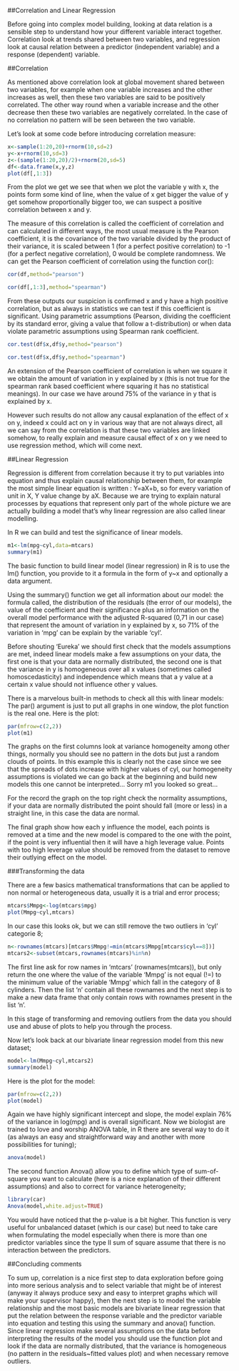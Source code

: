 ##Correlation and Linear Regression 

Before going into complex model building, looking at data relation is a sensible step to understand how your different variable interact together. Correlation look at trends shared between two variables, and regression look at causal relation between a predictor (independent variable) and a response (dependent) variable.

##Correlation

As mentioned above correlation look at global movement shared between two variables, for example when one variable increases and the other increases as well, then these two variables are said to be positively correlated. The other way round when a variable increase and the other decrease then these two variables are negatively correlated. In the case of no correlation no pattern will be seen between the two variable.

Let’s look at some code before introducing correlation measure:
```r
x<-sample(1:20,20)+rnorm(10,sd=2)
y<-x+rnorm(10,sd=3)
z<-(sample(1:20,20)/2)+rnorm(20,sd=5)
df<-data.frame(x,y,z)
plot(df[,1:3])
```

From the plot we get we see that when we plot the variable y with x, the points form some kind of line, when the value of x get bigger the value of y get somehow proportionally bigger too, we can suspect a positive correlation between x and y.

The measure of this correlation is called the coefficient of correlation and can calculated in different ways, the most usual measure is the Pearson coefficient, it is the covariance of the two variable divided by the product of their variance, it is scaled between 1 (for a perfect positive correlation) to -1 (for a perfect negative correlation), 0 would be complete randomness. We can get the Pearson coefficient of correlation using the function cor():

```r
cor(df,method="pearson")
```

```r
cor(df[,1:3],method="spearman")
```

From these outputs our suspicion is confirmed x and y have a high positive correlation, but as always in statistics we can test if this coefficient is significant. Using parametric assumptions (Pearson, dividing the coefficient by its standard error, giving a value that follow a t-distribution) or when data violate parametric assumptions using Spearman rank coefficient.

```r
cor.test(df$x,df$y,method="pearson")
```

```r

cor.test(df$x,df$y,method="spearman")

```

An extension of the Pearson coefficient of correlation is when we square it we obtain the amount of variation in y explained by x (this is not true for the spearman rank based coefficient where squaring it has no statistical meanings). In our case we have around 75% of the variance in y that is explained by x.

However such results do not allow any causal explanation of the effect of x on y, indeed x could act on y in various way that are not always direct, all we can say from the correlation is that these two variables are linked somehow, to really explain and measure causal effect of x on y we need to use regression method, which will come next.

##Linear Regression

Regression is different from correlation because it try to put variables into equation and thus explain causal relationship between them, for example the most simple linear equation is written : Y=aX+b, so for every variation of unit in X, Y value change by aX. Because we are trying to explain natural processes by equations that represent only part of the whole picture we are actually building a model that’s why linear regression are also called linear modelling.

In R we can build and test the significance of linear models.
```r
m1<-lm(mpg~cyl,data=mtcars)
summary(m1)
```
The basic function to build linear model (linear regression) in R is to use the lm() function, you provide to it a formula in the form of y~x and optionally a data argument.

Using the summary() function we get all information about our model: the formula called, the distribution of the residuals (the error of our models), the value of the coefficient and their significance plus an information on the overall model performance with the adjusted R-squared (0,71 in our case) that represent the amount of variation in y explained by x, so 71% of the variation in ‘mpg’ can be explain by the variable ‘cyl’.

Before shouting ‘Eureka’ we should first check that the models assumptions are met, indeed linear models make a few assumptions on your data, the first one is that your data are normally distributed, the second one is that the variance in y is homogeneous over all x values (sometimes called homoscedasticity) and independence which means that a y value at a certain x value should not influence other y values.

There is a marvelous built-in methods to check all this with linear models:
The par() argument is just to put all graphs in one window, the plot function is the real one.
Here is the plot:
```r
par(mfrow=c(2,2))
plot(m1)
```

The graphs on the first columns look at variance homogeneity among other things, normally you should see no pattern in the dots but just a random clouds of points. In this example this is clearly not the case since we see that the spreads of dots increase with higher values of cyl, our homogeneity assumptions is violated we can go back at the beginning and build new models this one cannot be interpreted… Sorry m1 you looked so great…

For the record the graph on the top right check the normality assumptions, if your data are normally distributed the point should fall (more or less) in a straight line, in this case the data are normal.

The final graph show how each y influence the model, each points is removed at a time and the new model is compared to the one with the point, if the point is very influential then it will have a high leverage value. Points with too high leverage value should be removed from the dataset to remove their outlying effect on the model.

###Transforming the data

There are a few basics mathematical transformations that can be applied to non normal or heterogeneous data, usually it is a trial and error process;
```r
mtcars$Mmpg<-log(mtcars$mpg)
plot(Mmpg~cyl,mtcars)
```
 
In our case this looks ok, but we can still remove the two outliers in ‘cyl’ categorie 8;
```r
n<-rownames(mtcars)[mtcars$Mmpg!=min(mtcars$Mmpg[mtcars$cyl==8])]
mtcars2<-subset(mtcars,rownames(mtcars)%in%n)
```

The first line ask for row names in ‘mtcars’ (rownames(mtcars)), but only return the one where the value of the variable ‘Mmpg’ is not equal (!=) to the minimum value of the variable ‘Mmpg’ which fall in the category of 8 cylinders. Then the list ‘n’ contain all these rownames and the next step is to make a new data frame that only contain rows with rownames present in the list ‘n’.

In this stage of transforming and removing outliers from the data you should use and abuse of plots to help you through the process.

Now let’s look back at our bivariate linear regression model from this new dataset;
```r
model<-lm(Mmpg~cyl,mtcars2)
summary(model)
```
Here is the plot for the model:
```r
par(mfrow=c(2,2))
plot(model)
```
 
Again we have highly significant intercept and slope, the model explain 76% of the variance in log(mpg) and is overall significant. Now we biologist are trained to love and worship ANOVA table, in R there are several way to do it (as always an easy and straightforward way and another with more possibilities for tuning);
```r
anova(model)
```

The second function Anova() allow you to define which type of sum-of-square you want to calculate (here is a nice explanation of their different assumptions) and also to correct for variance heterogeneity;
```r
library(car)
Anova(model,white.adjust=TRUE)
```

You would have noticed that the p-value is a bit higher. This function is very useful for unbalanced dataset (which is our case) but need to take care when formulating the model especially when there is more than one predictor variables since the type II sum of square assume that there is no interaction between the predictors.

##Concluding comments

To sum up, correlation is a nice first step to data exploration before going into more serious analysis and to select variable that might be of interest (anyway it always produce sexy and easy to interpret graphs which will make your supervisor happy), then the next step is to model the variable relationship and the most basic models are bivariate linear regression that put the relation between the response variable and the predictor variable into equation and testing this using the summary and anova() function. Since linear regression make several assumptions on the data before interpreting the results of the model you should use the function plot and look if the data are normally distributed, that the variance is homogeneous (no pattern in the residuals~fitted values plot) and when necessary remove outliers.

